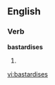 
==English==

===Verb===
'''bastardises'''

# {{third-person singular of|[[bastardise]]}}

[[vi:bastardises]]